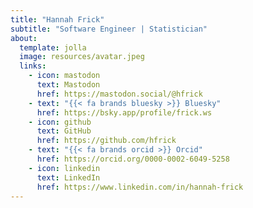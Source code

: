 ```yaml
---
title: "Hannah Frick"
subtitle: "Software Engineer | Statistician"
about: 
  template: jolla
  image: resources/avatar.jpeg
  links:
    - icon: mastodon
      text: Mastodon
      href: https://mastodon.social/@hfrick
    - text: "{{< fa brands bluesky >}} Bluesky"
      href: https://bsky.app/profile/frick.ws
    - icon: github
      text: GitHub
      href: https://github.com/hfrick
    - text: "{{< fa brands orcid >}} Orcid"
      href: https://orcid.org/0000-0002-6049-5258
    - icon: linkedin
      text: LinkedIn
      href: https://www.linkedin.com/in/hannah-frick
---
```



